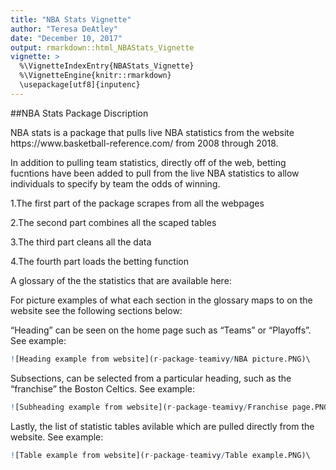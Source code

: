 ```yaml
---
title: "NBA Stats Vignette"
author: "Teresa DeAtley"
date: "December 10, 2017"
output: rmarkdown::html_NBAStats_Vignette
vignette: >
  %\VignetteIndexEntry{NBAStats_Vignette}
  %\VignetteEngine{knitr::rmarkdown}
  \usepackage[utf8]{inputenc}
---
```


##NBA Stats Package Discription

NBA stats is a package that pulls live NBA statistics from the website https://www.basketball-reference.com/ from 2008 through 2018.

In addition to pulling team statistics, directly off of the web, betting fucntions have been added to pull from the live NBA statistics to allow individuals to specify by team the odds of winning. 

1.The first part of the package scrapes from all the webpages

2.The second part combines all the scaped tables

3.The third part cleans all the data

4.The fourth part loads the betting function


A glossary of the the statistics that are available here:

For picture examples of what each section in the glossary maps to on the website see the following sections below:

"Heading" can be seen on the home page such as "Teams" or "Playoffs". See example:
```r
![Heading example from website](r-package-teamivy/NBA picture.PNG)\
```

Subsections, can be selected from a particular heading, such as the "franchise" the Boston Celtics. See example:
```r
![Subheading example from website](r-package-teamivy/Franchise page.PNG)\
```

Lastly, the list of statistic tables avilable which are pulled directly from the website. See example:
```r
![Table example from website](r-package-teamivy/Table example.PNG)\
```






